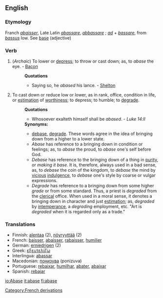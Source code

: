 ==English==
===Etymology===
[[Category:French derivations]]
Franch ''[[abaisser]]'', Late Latin ''[[abassare]]'', ''[[abbassare]]'' ; ''[[ad]]'' + ''[[bassare]]'', from ''[[bassus]]'' low. See [[base]] (adjective)
===Verb===
{{en-verb|abase|abases|abased|abasing}}
#(''Archaic'') To lower or [[depress]]; to throw or cast down; as, to ''abase'' the eye. - [[Bacon]]
#:'''Quotations'''
#:*Saying so, he ''abased'' his lance. - [[Shelton]]
#To cast down or reduce low or lower, as in rank, office, condition in life, or [[estimation]] of [[worthiness]]; to depress; to humble; to [[degrade]].
#:'''Quotations'''
#:*Whosoever exalteth himself shall be ''abased''. - ''Luke 14:ll''
#:'''Synonyms:''' 
#:*[[debase]], [[degrade]]. These words agree in the idea of bringing down from a higher to a lower state. 
#:*''Abase'' has reference to a bringing down in condition or feelings; as, to ''abase'' the proud, to ''abase'' one's self before God. 
#:*''Debase'' has reference to the bringing down of a thing in [[purity]], or ''making it base''. It is, therefore, always used in a bad sense, as, to ''debase'' the coin of the kingdom, to ''debase'' the mind by [[vicious]] [[indulgence]], to ''debase'' one's style by coarse or vulgar expressions. 
#:*''Degrade'' has reference to a bringing down from some higher ''grade'' or from some standard. Thus, a priest is ''degraded'' from the [[clerical]] office. When used in a moral sense, it denotes a bringing down in character and just [[estimation]]; as, ''degraded'' by [[intemperance]], a ''degrading'' employment, etc. "Art is ''degraded'' when it is regarded only as a trade."

===Translations===
{{top}}
*Finnish: [[alentaa]] (2), [[nöyryyttää]] (2)
*French: [[baisser]], [[abaisser]], [[rabaisser]], [[humilier]]
*German: [[erniedrigen]] (2)
*Greek: [[εξευτελίζω]]
*Interlingua: [[abassar]]
*Macedonian: [[понизува]] (ponizuva)
*Portuguese: [[rebaixar]], [[humilhar]], [[abater]], [[abaixar]]
*Spanish: [[rebajar]]
{{mid}}
{{bottom}}

[[io:Abase]]
[[it:abase]]
[[fi:abase]]
